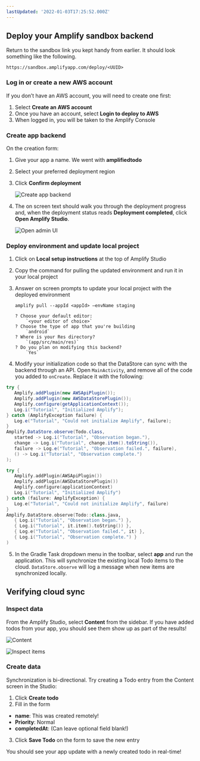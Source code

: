 ```yaml
---
lastUpdated: '2022-01-03T17:25:52.000Z'
---
```

## Deploy your Amplify sandbox backend

Return to the sandbox link you kept handy from earlier. It should look something like the following.

```
https://sandbox.amplifyapp.com/deploy/<UUID>
```

### Log in or create a new AWS account

If you don’t have an AWS account, you will need to create one first:
1. Select **Create an AWS account**
2. Once you have an account, select **Login to deploy to AWS**
3. When logged in, you will be taken to the Amplify Console

### Create app backend
On the creation form:
<!-- // spell-checker: disable-next-line -->
1. Give your app a name. We went with **amplifiedtodo**
2. Select your preferred deployment region
3. Click **Confirm deployment**

    ![Create app backend](/images/lib/getting-started/android/connect-to-cloud-create-app-backend.png)

4. The on screen text should walk you through the deployment progress and, when the deployment status reads **Deployment completed**, click **Open Amplify Studio**.

    ![Open admin UI](/images/lib/getting-started/android/connect-to-cloud-open-admin-ui.png)

### Deploy environment and update local project

1. Click on **Local setup instructions** at the top of Amplify Studio
2. Copy the command for pulling the updated environment and run it in your local project
3. Answer on screen prompts to update your local project with the deployed environment

    ```
    amplify pull --appId <appId> —envName staging

    ? Choose your default editor:
        `<your editor of choice>`
    ? Choose the type of app that you're building
        `android`
    ? Where is your Res directory?
        `(app/src/main/res)`
    ? Do you plan on modifying this backend?
        `Yes`
    ```
   
4. Modify your initialization code so that the DataStore can sync with the backend through an API. Open `MainActivity`, and remove all of the code you added to `onCreate`. Replace it with the following:

   <BlockSwitcher>
  <Block name="Java">

   ```java
  try {
      Amplify.addPlugin(new AWSApiPlugin());
      Amplify.addPlugin(new AWSDataStorePlugin());
      Amplify.configure(getApplicationContext());
      Log.i("Tutorial", "Initialized Amplify");
  } catch (AmplifyException failure) {
      Log.e("Tutorial", "Could not initialize Amplify", failure);
  }
  Amplify.DataStore.observe(Todo.class,
      started -> Log.i("Tutorial", "Observation began."),
      change -> Log.i("Tutorial", change.item().toString()),
      failure -> Log.e("Tutorial", "Observation failed.", failure),
      () -> Log.i("Tutorial", "Observation complete.")
  );
  ```

   </Block>

   <Block name="Kotlin">

   ```kotlin
  try {
      Amplify.addPlugin(AWSApiPlugin())
      Amplify.addPlugin(AWSDataStorePlugin())
      Amplify.configure(applicationContext)
      Log.i("Tutorial", "Initialized Amplify")
  } catch (failure: AmplifyException) {
      Log.e("Tutorial", "Could not initialize Amplify", failure)
  }
  Amplify.DataStore.observe(Todo::class.java,
      { Log.i("Tutorial", "Observation began.") },
      { Log.i("Tutorial", it.item().toString()) },
      { Log.e("Tutorial", "Observation failed.", it) },
      { Log.i("Tutorial", "Observation complete.") }
  )
  ```

   </Block>
  </BlockSwitcher>

5. In the Gradle Task dropdown menu in the toolbar, select **app** and run the application. This will synchronize the existing local Todo items to the cloud. `DataStore.observe` will log a message when new items are synchronized locally.

## Verifying cloud sync

### Inspect data

From the Amplify Studio, select **Content** from the sidebar. If you have added todos from your app, you should see them show up as part of the results!

![Content](/images/lib/getting-started/android/add-api-verify-sync-sidebar.png)

![Inspect items](/images/lib/getting-started/android/add-api-verify-sync-inspect-items.png)

### Create data

Synchronization is bi-directional. Try creating a Todo entry from the Content screen in the Studio:
1. Click **Create todo**
2. Fill in the form
  - **name**: This was created remotely!
  - **Priority**: Normal
  - **completedAt**: (Can leave optional field blank!)
3. Click **Save Todo** on the form to save the new entry

You should see your app update with a newly created todo in real-time!
